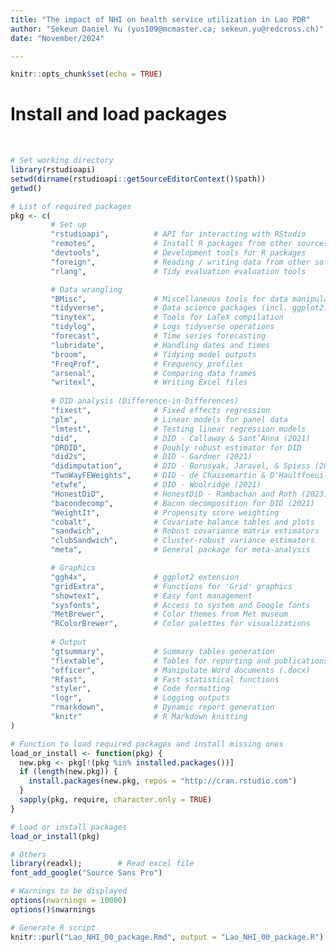```yaml
---
title: "The impact of NHI on health service utilization in Lao PDR"
author: "Sekeun Daniel Yu (yus109@mcmaster.ca; sekeun.yu@redcross.ch)"
date: "November/2024"

---
```


```r

knitr::opts_chunk$set(echo = TRUE)

```

# Install and load packages
<br>
```r

# Set working directory
library(rstudioapi)
setwd(dirname(rstudioapi::getSourceEditorContext()$path))
getwd()

# List of required packages
pkg <- c(
         # Set up
         "rstudioapi",          # API for interacting with RStudio
         "remotes",             # Install R packages from other sources
         "devtools",            # Development tools for R packages
         "foreign",             # Reading / writing data from other software
         "rlang",               # Tidy evaluation evaluation tools

         # Data wrangling
         "BMisc",               # Miscellaneous tools for data manipulation
         "tidyverse",           # Data science packages (incl. ggplot2)
         "tinytex",             # Tools for LaTeX compilation
         "tidylog",             # Logs tidyverse operations
         "forecast",            # Time series forecasting
         "lubridate",           # Handling dates and times
         "broom",               # Tidying model outputs
         "FreqProf",            # Frequency profiles
         "arsenal",             # Comparing data frames
         "writexl",             # Writing Excel files
         
         # DID analysis (Difference-in-Differences)
         "fixest",              # Fixed effects regression
         "plm",                 # Linear models for panel data
         "lmtest",              # Testing linear regression models
         "did",                 # DID - Callaway & Sant’Anna (2021)
         "DRDID",               # Doubly robust estimator for DID
         "did2s",               # DID - Gardner (2021)
         "didimputation",       # DID - Borusyak, Jaravel, & Spiess (2024)
         "TwoWayFEWeights",     # DID - de Chaisemartin & D'Haultfoeuille (2020)
         "etwfe",               # DID - Woolridge (2021)
         "HonestDiD",           # HonestDiD - Rambachan and Roth (2023)
         "bacondecomp",         # Bacon decomposition for DID (2021)
         "WeightIt",            # Propensity score weighting
         "cobalt",              # Covariate balance tables and plots
         "sandwich",            # Robust covariance matrix estimators
         "clubSandwich",        # Cluster-robust variance estimators
         "meta",                # General package for meta-analysis

         # Graphics
         "ggh4x",               # ggplot2 extension
         "gridExtra",           # Functions for 'Grid' graphics
         "showtext",            # Easy font management
         "sysfonts",            # Access to system and Google fonts
         "MetBrewer",           # Color themes from Met museum
         "RColorBrewer",        # Color palettes for visualizations
         
         # Output
         "gtsummary",           # Summary tables generation
         "flextable",           # Tables for reporting and publications
         "officer",             # Manipulate Word documents (.docx)
         "Rfast",               # Fast statistical functions
         "styler",              # Code formatting
         "logr",                # Logging outputs
         "rmarkdown",           # Dynamic report generation
         "knitr"                # R Markdown knitting
)

# Function to load required packages and install missing ones
load_or_install <- function(pkg) {
  new.pkg <- pkg[!(pkg %in% installed.packages())]
  if (length(new.pkg)) {
    install.packages(new.pkg, repos = "http://cran.rstudio.com")
  }
  sapply(pkg, require, character.only = TRUE)
}

# Load or install packages
load_or_install(pkg)

# Others
library(readxl);        # Read excel file
font_add_google("Source Sans Pro")

# Warnings to be displayed
options(nwarnings = 10000)
options()$nwarnings

# Generate R script
knitr::purl("Lao_NHI_00_package.Rmd", output = "Lao_NHI_00_package.R")


```
<br>


